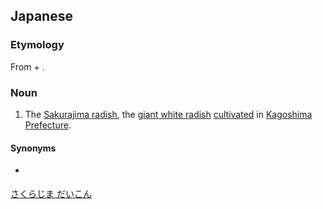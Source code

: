 ==Japanese==
{{ja-kanjitab|さくら|しま|k2=じま|だい|こん|yomi=y|r=y}}
{{wikipedia|Sakurajima radish}}
{{wikipedia|lang=ja|桜島大根}}

===Etymology===
From {{m|ja|桜島|tr=Sakurajima}} + {{m|ja|大根|tr=daikon}}.

===Noun===
{{ja-noun|^さくらじま だいこん}}

# {{lb|ja|Japanese cuisine}} The [[Sakurajima radish]], the [[giant white radish]] [[cultivated]] in [[Kagoshima]] [[prefecture|Prefecture]].

====Synonyms====
* {{qualifier|Kagoshima dialect}} {{ja-r|しまでこん}}

[[Category:ja:Vegetables|さくらじま だいこん]]